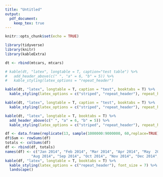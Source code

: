 ```yaml
---
title: "Untitled"
output: 
  pdf_document:
    keep_tex: true
---
```


\listoftables

```r
knitr::opts_chunk$set(echo = TRUE)
```

```r
library(tidyverse)
library(knitr)
library(kableExtra)

dt <- rbind(mtcars, mtcars) 

# kable(dt, "latex", longtable = T, caption="test table") %>%
#   add_header_above(c(" ", "a" = 6, "b" = 5)) %>%
#   kable_styling(latex_options = "repeat_header")
```

```r
kable(dt, "latex", longtable = T, caption = "test", booktabs = T) %>%
  kable_styling(latex_options = c("striped", "repeat_header"), repeat_header_text = "(...)")
```

```r
kable(dt, "latex", longtable = T, caption = "test", booktabs = T) %>%
  kable_styling(latex_options = c("striped", "repeat_header"), repeat_header_text = "continue of table 2", repeat_header_method = "replace")
```

```r
kable(dt, "latex", longtable = T, booktabs = T) %>%
  add_header_above(c(" ", "a" = 6, "b" = 5)) %>%
  kable_styling(latex_options = c("striped", "repeat_header"), repeat_header_text = "(cont.)")
```

```r
df <- data.frame(replicate(13, sample(1000000:9000000, 60,replace=TRUE)))
df$Sum <- rowSums(df)
totals <- colSums(df)
df <- rbind(df, totals)
names(df) <- c("Jan 2014", "Feb 2014", "Mar 2014", "Apr 2014", "May  2014", "Jun 2014", "Jul 2014",
            "Aug 2014", "Sep 2014", "Oct 2014", "Nov 2014", "Dec 2014", "Jan 2015", "Sum")
kable(df, "latex", longtable = T, booktabs = T) %>%
  kable_styling(latex_options = c("repeat_header"), font_size = 7) %>%
  landscape()
```
